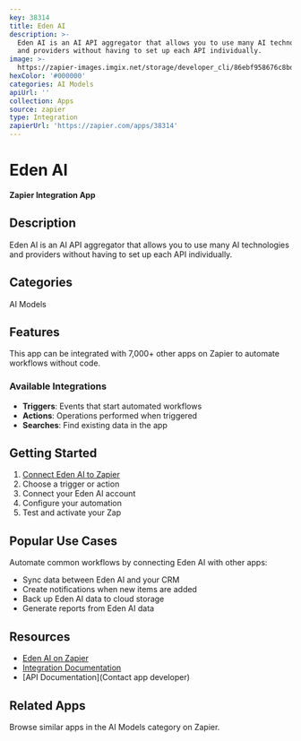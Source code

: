 ```yaml
---
key: 38314
title: Eden AI
description: >-
  Eden AI is an AI API aggregator that allows you to use many AI technologies
  and providers without having to set up each API individually.
image: >-
  https://zapier-images.imgix.net/storage/developer_cli/86ebf958676c8bddfb913bd6b632913b.png?auto=format%2Ccompress&ixlib=python-3.0.0&q=50
hexColor: '#000000'
categories: AI Models
apiUrl: ''
collection: Apps
source: zapier
type: Integration
zapierUrl: 'https://zapier.com/apps/38314'
---
```

# Eden AI

**Zapier Integration App**

## Description

Eden AI is an AI API aggregator that allows you to use many AI technologies and providers without having to set up each API individually.

## Categories

AI Models

## Features

This app can be integrated with 7,000+ other apps on Zapier to automate workflows without code.

### Available Integrations

- **Triggers**: Events that start automated workflows
- **Actions**: Operations performed when triggered
- **Searches**: Find existing data in the app

## Getting Started

1. [Connect Eden AI to Zapier](https://zapier.com/apps/38314)
2. Choose a trigger or action
3. Connect your Eden AI account
4. Configure your automation
5. Test and activate your Zap

## Popular Use Cases

Automate common workflows by connecting Eden AI with other apps:

- Sync data between Eden AI and your CRM
- Create notifications when new items are added
- Back up Eden AI data to cloud storage
- Generate reports from Eden AI data

## Resources

- [Eden AI on Zapier](https://zapier.com/apps/38314)
- [Integration Documentation](https://zapier.com/apps/38314/integrations)
- [API Documentation](Contact app developer)

## Related Apps

Browse similar apps in the AI Models category on Zapier.
